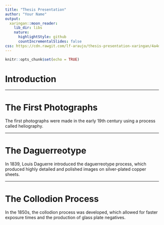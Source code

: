 ```yaml
---
title: "Thesis Presentation"
author: "Your Name"
output:
  xaringan::moon_reader:
    lib_dir: libs
    nature:
      highlightStyle: github
      countIncrementalSlides: false
css: https://cdn.rawgit.com/lf-araujo/thesis-presentation-xaringan/4a4db9e4/css/thesis.css
---
```


```r
knitr::opts_chunk$set(echo = TRUE)
```
# Introduction

---

# The First Photographs

The first photographs were made in the early 19th century using a process called heliography.

---

# The Daguerreotype

In 1839, Louis Daguerre introduced the daguerreotype process, which produced highly detailed and polished images on silver-plated copper sheets.

---

# The Collodion Process

In the 1850s, the collodion process was developed, which allowed for faster exposure times and the production of glass plate negatives.
